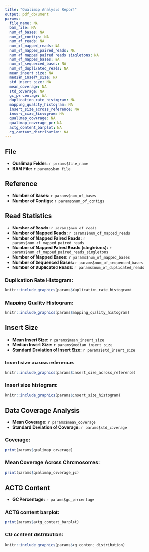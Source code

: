 ```yaml
---
title: "Qualimap Analysis Report"
output: pdf_document
params:
  file_name: NA
  bam_file: NA
  num_of_bases: NA
  num_of_contigs: NA
  num_of_reads: NA
  num_of_mapped_reads: NA
  num_of_mapped_paired_reads: NA
  num_of_mapped_paired_reads_singletons: NA
  num_of_mapped_bases: NA
  num_of_sequenced_bases: NA
  num_of_duplicated_reads: NA
  mean_insert_size: NA
  median_insert_size: NA
  std_insert_size: NA
  mean_coverage: NA
  std_coverage: NA
  gc_percentage: NA
  duplication_rate_histogram: NA
  mapping_quality_histogram: NA
  insert_size_across_reference: NA
  insert_size_histogram: NA
  qualimap_coverage: NA
  qualimap_coverage_pc: NA
  actg_content_barplot: NA
  cg_content_distribution: NA
---
```


## File
- **Qualimap Folder:** `r params$file_name`
- **BAM File:** `r params$bam_file`

## Reference

- **Number of Bases:** `r params$num_of_bases`
- **Number of Contigs:** `r params$num_of_contigs`

## Read Statistics

- **Number of Reads:** `r params$num_of_reads`
- **Number of Mapped Reads:** `r params$num_of_mapped_reads`
- **Number of Mapped Paired Reads:** `r params$num_of_mapped_paired_reads`
- **Number of Mapped Paired Reads (singletons):** `r params$num_of_mapped_paired_reads_singletons`
- **Number of Mapped Bases:** `r params$num_of_mapped_bases`
- **Number of Sequenced Bases:** `r params$num_of_sequenced_bases`
- **Number of Duplicated Reads:** `r params$num_of_duplicated_reads`

### Duplication Rate Histogram:
```r
knitr::include_graphics(params$duplication_rate_histogram)
```

### Mapping Quality Histogram:
```r
knitr::include_graphics(params$mapping_quality_histogram)
```

## Insert Size
- **Mean Insert Size:** `r params$mean_insert_size`
- **Median Insert Size:** `r params$median_insert_size`
- **Standard Deviation of Insert Size:** `r params$std_insert_size`

### Insert size across reference:
```r
knitr::include_graphics(params$insert_size_across_reference)
```

### Insert size histogram:
```r
knitr::include_graphics(params$insert_size_histogram)
```

## Data Coverage Analysis
- **Mean Coverage:** `r params$mean_coverage`
- **Standard Deviation of Coverage:** `r params$std_coverage`

### Coverage:
```r
print(params$qualimap_coverage)
```

### Mean Coverage Across Chromosomes:
```r
print(params$qualimap_coverage_pc)
```

## ACTG Content
- **GC Percentage:** `r params$gc_percentage`

### ACTG content barplot:
```r
print(params$actg_content_barplot)
```

### CG content distribution:
```r
knitr::include_graphics(params$cg_content_distribution)
```

